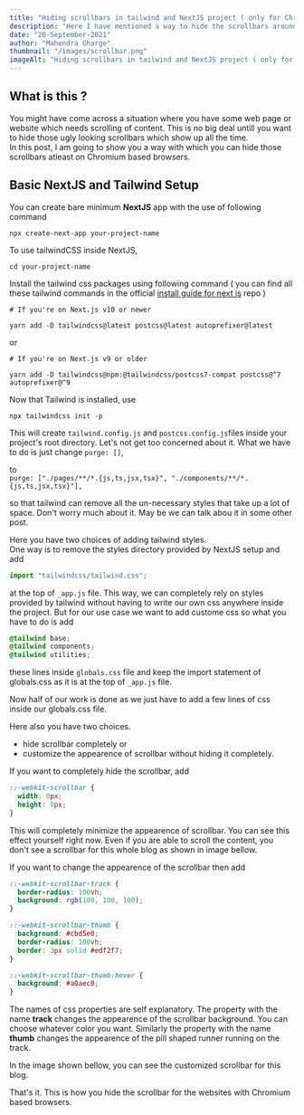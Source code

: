 ```yaml
---
title: "Hiding scrollbars in tailwind and NextJS project ( only for Chromium based browsers )"
description: "Here I have mentioned a way to hide the scrollbars around a scrolling webpage."
date: "20-September-2021"
author: "Mahendra Gharge"
thumbnail: "/images/scrollbar.png"
imageAlt: "Hiding scrollbars in tailwind and NextJS project ( only for Chromium based browsers )"
---
```


<BlogImage shouldPreload={false} url="/images/scrollbar.png" />

## What is this ?

You might have come across a situation where you have some web page or website which needs scrolling of content.
This is no big deal untill you want to hide those ugly looking scrollbars which show up all the time.  
In this post, I am going to show you a way with which you can hide those scrollbars atleast on Chromium based browsers.

## Basic NextJS and Tailwind Setup

You can create bare minimum **NextJS** app with the use of following command

```
npx create-next-app your-project-name
```

To use tailwindCSS inside NextJS,

```
cd your-project-name
```

Install the tailwind css packages using following command ( you can find all these tailwind commands in the official [install guide for next js](https://tailwindcss.com/docs/guides/nextjs) repo )

```
# If you're on Next.js v10 or newer

yarn add -D tailwindcss@latest postcss@latest autoprefixer@latest
```

or

```
# If you're on Next.js v9 or older

yarn add -D tailwindcss@npm:@tailwindcss/postcss7-compat postcss@^7 autoprefixer@^9
```

Now that Tailwind is installed, use

```
npx tailwindcss init -p
```

This will create `tailwind.config.js` and `postcss.config.js`files inside your project's root directory. Let's not get too concerned about it. What we have to do is just change
`purge: []`,

to  
`purge: ["./pages/**/*.{js,ts,jsx,tsx}", "./components/**/*.{js,ts,jsx,tsx}"],`

so that tailwind can remove all the un-necessary styles that take up a lot of space. Don't worry much about it. May be we can talk abou it in some other post.

Here you have two choices of adding tailwind styles.  
One way is to remove the styles directory provided by NextJS setup and add

```jsx
import "tailwindcss/tailwind.css";
```

at the top of `_app.js` file.
This way, we can completely rely on styles provided by tailwind without having to write our own css anywhere inside the project. But for our use case we want to add custome css so what you have to do is add

```CSS
@tailwind base;
@tailwind components;
@tailwind utilities;
```

these lines inside `globals.css` file and keep the import statement of globals.css as it is at the top of `_app.js` file.

Now half of our work is done as we just have to add a few lines of css inside our globals.css file.

Here also you have two choices.

- hide scrollbar completely
  or
- customize the appearence of scrollbar without hiding it completely.

If you want to completely hide the scrollbar, add

```CSS
::-webkit-scrollbar {
  width: 0px;
  height: 0px;
}
```

This will completely minimize the appearence of scrollbar. You can see this effect yourself right now. Even if you are able to scroll the content, you don't see a scrollbar
for this whole blog as shown in image bellow.

<BlogImage shouldPreload={true} url="/images/without.png" />

If you want to change the appearence of the scrollbar then add

```CSS
::-webkit-scrollbar-track {
  border-radius: 100vh;
  background: rgb(100, 100, 100);
}

::-webkit-scrollbar-thumb {
  background: #cbd5e0;
  border-radius: 100vh;
  border: 3px solid #edf2f7;
}

::-webkit-scrollbar-thumb:hover {
  background: #a0aec0;
}
```

The names of css properties are self explanatory.
The property with the name **track** changes the appearence of the scrollbar background.
You can choose whatever color you want.
Similarly the property with the name **thumb** changes the appearence of the pill shaped runner running on the track.

In the image shown bellow, you can see the customized scrollbar for this blog.

<BlogImage shouldPreload={true} url="/images/with.png" />

That's it. This is how you hide the scrollbar for the websites with Chromium based browsers.
